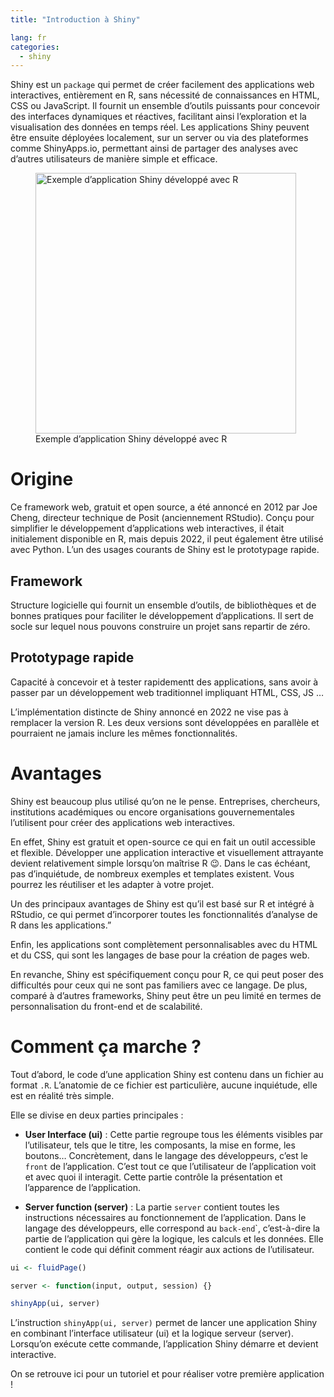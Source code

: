```yaml
---
title: "Introduction à Shiny"

lang: fr
categories:
  - shiny
---
```


Shiny est un `package` qui permet de créer facilement des applications web interactives, entièrement en R, sans nécessité de connaissances en HTML, CSS ou JavaScript. Il fournit un ensemble d’outils puissants pour concevoir des interfaces dynamiques et réactives, facilitant ainsi l’exploration et la visualisation des données en temps réel. Les applications Shiny peuvent être ensuite déployées localement, sur un server ou via des plateformes comme ShinyApps.io, permettant ainsi de partager des analyses avec d'autres utilisateurs de manière simple et efficace.

![Exemple d'application Shiny développé avec R](image_shiny/exemple_introduction.gif){fig-align="center" width="417"}

# Origine

Ce framework web, gratuit et open source, a été annoncé en 2012 par Joe Cheng, directeur technique de Posit (anciennement RStudio). Conçu pour simplifier le développement d’applications web interactives, il était initialement disponible en R, mais depuis 2022, il peut également être utilisé avec Python. L'un des usages courants de Shiny est le prototypage rapide.

::: {.callout-note collapse="true"}
# Framework

Structure logicielle qui fournit un ensemble d'outils, de bibliothèques et de bonnes pratiques pour faciliter le développement d'applications. Il sert de socle sur lequel nous pouvons construire un projet sans repartir de zéro.
:::

::: {.callout-note collapse="true"}
# Prototypage rapide

Capacité à concevoir et à tester rapidementt des applications, sans avoir à passer par un développement web traditionnel impliquant HTML, CSS, JS ...
:::

L'implémentation distincte de Shiny annoncé en 2022 ne vise pas à remplacer la version R. Les deux versions sont développées en parallèle et pourraient ne jamais inclure les mêmes fonctionnalités.

# Avantages

Shiny est beaucoup plus utilisé qu'on ne le pense. Entreprises, chercheurs, institutions académiques ou encore organisations gouvernementales l'utilisent pour créer des applications web interactives.

En effet, Shiny est gratuit et open-source ce qui en fait un outil accessible et flexible. Développer une application interactive et visuellement attrayante devient relativement simple lorsqu'on maîtrise R 😉. Dans le cas échéant, pas d'inquiétude, de nombreux exemples et templates existent. Vous pourrez les réutiliser et les adapter à votre projet.

Un des principaux avantages de Shiny est qu'il est basé sur R et intégré à RStudio, ce qui permet d'incorporer toutes les fonctionnalités d'analyse de R dans les applications."

Enfin, les applications sont complètement personnalisables avec du HTML et du CSS, qui sont les langages de base pour la création de pages web.

En revanche, Shiny est spécifiquement conçu pour R, ce qui peut poser des difficultés pour ceux qui ne sont pas familiers avec ce langage. De plus, comparé à d'autres frameworks, Shiny peut être un peu limité en termes de personnalisation du front-end et de scalabilité.

# Comment ça marche ?

Tout d'abord, le code d'une application Shiny est contenu dans un fichier au format `.R`. L'anatomie de ce fichier est particulière, aucune inquiétude, elle est en réalité très simple.

Elle se divise en deux parties principales :

-   **User Interface (ui)** : Cette partie regroupe tous les éléments visibles par l'utilisateur, tels que le titre, les composants, la mise en forme, les boutons... Concrètement, dans le langage des développeurs, c'est le `front` de l'application. C'est tout ce que l'utilisateur de l'application voit et avec quoi il interagit. Cette partie contrôle la présentation et l'apparence de l'application.

-   **Server function (server)** : La partie `server` contient toutes les instructions nécessaires au fonctionnement de l'application. Dans le langage des développeurs, elle correspond au `back-end`\`, c'est-à-dire la partie de l'application qui gère la logique, les calculs et les données. Elle contient le code qui définit comment réagir aux actions de l'utilisateur.

``` r
ui <- fluidPage()

server <- function(input, output, session) {}

shinyApp(ui, server)
```

L'instruction `shinyApp(ui, server)` permet de lancer une application Shiny en combinant l'interface utilisateur (ui) et la logique serveur (server). Lorsqu'on exécute cette commande, l'application Shiny démarre et devient interactive.

On se retrouve ici pour un tutoriel et pour réaliser votre première application !

